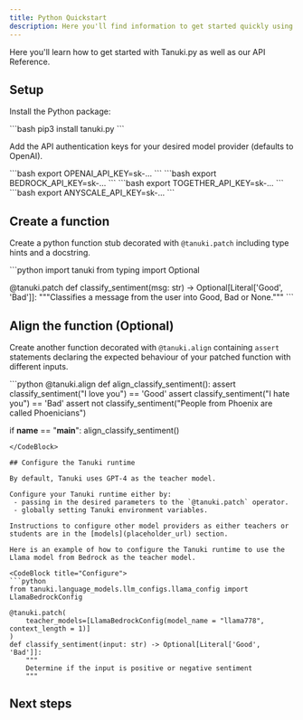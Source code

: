 ```yaml
---
title: Python Quickstart
description: Here you'll find information to get started quickly using Tanuki.
---
```



Here you'll learn how to get started with Tanuki.py as well as our API Reference.

## Setup

Install the Python package:

<CodeBlock title="Python">
  ```bash
  pip3 install tanuki.py
  ```
</CodeBlock>

Add the API authentication keys for your desired model provider (defaults to OpenAI).

<CodeBlocks>
  <CodeBlock title="OpenAI">
  ```bash
  export OPENAI_API_KEY=sk-...
  ```
  </CodeBlock>
  <CodeBlock title="Amazon Bedrock">
    ```bash
    export BEDROCK_API_KEY=sk-...
    ```
    </CodeBlock>
    <CodeBlock title="Together AI">
    ```bash
    export TOGETHER_API_KEY=sk-...
    ```
    </CodeBlock>
    <CodeBlock title="Anyscale">
    ```bash
    export ANYSCALE_API_KEY=sk-...
    ```
    </CodeBlock>
</CodeBlocks>

## Create a function

Create a python function stub decorated with `@tanuki.patch` including type hints and a docstring.

<CodeBlock title="Patch">
```python
  import tanuki
  from typing import Optional

  @tanuki.patch
  def classify_sentiment(msg: str) -> Optional[Literal['Good', 'Bad']]:
      """Classifies a message from the user into Good, Bad or None."""
    ```
</CodeBlock>

## Align the function (Optional)

Create another function decorated with `@tanuki.align` containing `assert` statements declaring the expected behaviour of your patched function with different inputs.

<CodeBlock title="Align">
```python
  @tanuki.align
  def align_classify_sentiment():
      assert classify_sentiment("I love you") == 'Good'
      assert classify_sentiment("I hate you") == 'Bad'
      assert not classify_sentiment("People from Phoenix are called Phoenicians")

if __name__ == "__main__":
    align_classify_sentiment()
```
</CodeBlock>

## Configure the Tanuki runtime

By default, Tanuki uses GPT-4 as the teacher model.

Configure your Tanuki runtime either by:
 - passing in the desired parameters to the `@tanuki.patch` operator.
 - globally setting Tanuki environment variables.

Instructions to configure other model providers as either teachers or students are in the [models](placeholder_url) section.

Here is an example of how to configure the Tanuki runtime to use the Llama model from Bedrock as the teacher model.

<CodeBlock title="Configure">
```python
from tanuki.language_models.llm_configs.llama_config import LlamaBedrockConfig

@tanuki.patch(
    teacher_models=[LlamaBedrockConfig(model_name = "llama778", context_length = 1)]
)
def classify_sentiment(input: str) -> Optional[Literal['Good', 'Bad']]:
    """
    Determine if the input is positive or negative sentiment
    """

```
</CodeBlock>


## Next steps
<br />
<Cards>
<Card
    title="Try this example on Colab"
    icon="fa-brands fa-google"
    href="https://colab.research.google.com/drive/1pSIuZlAVqravl0oKhMNVoPJ57bXOZQ14?usp=sharing"
/>
<Card
    title="Learn how to create more complex functions and aligns"
    icon="fa-book"
    href="/api-reference/python"
/>
<Card
    title="Learn how to use different teacher and student models"
    icon="fa-graduation-cap"
    href="/api-reference/python"
/>
<Card
    title="Learn how Tanuki distills larger models down to smaller models"
    icon="fa-flask"
    href="/api-reference/python"
/>
<Card
    title="See examples of what else you can do with Tanuki"
    icon="fa-lightbulb"
    href="/api-reference/python"
/>
</Cards>
<br />
